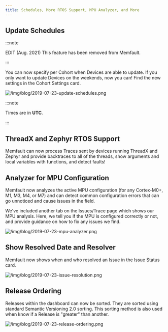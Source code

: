 ```yaml
---
title: Schedules, More RTOS Support, MPU Analyzer, and More
---
```


## Update Schedules

:::note

EDIT (Aug. 2021) This feature has been removed from Memfault.

:::

You can now specify per Cohort when Devices are able to update. If you only want
to update Devices on the weekends, now you can! Find the new settings in the
Cohort Settings card.

<!-- truncate -->

![/img/blog/2019-07-23-update-schedules.png](/img/blog/2019-07-23-update-schedules.png)

:::note

Times are in **UTC**.

:::

## ThreadX and Zephyr RTOS Support

Memfault can now process Traces sent by devices running ThreadX and Zephyr and
provide backtraces to all of the threads, show arguments and local variables
with functions, and detect faults!

## Analyzer for MPU Configuration

Memfault now analyzes the active MPU configuration (for any Cortex-M0+, M1, M3,
M4, or M7) and can detect common configuration errors that can go unnoticed and
cause issues in the field.

We've included another tab on the Issues/Trace page which shows our MPU
analysis. Here, we tell you if the MPU is configured correctly or not, and
provide guidance on how to fix any issues we find.

![/img/blog/2019-07-23-mpu-analyzer.png](/img/blog/2019-07-23-mpu-analyzer.png)

## Show Resolved Date and Resolver

Memfault now shows when and who resolved an Issue in the Issue Status card.

![/img/blog/2019-07-23-issue-resolution.png](/img/blog/2019-07-23-issue-resolution.png)

## Release Ordering

Releases within the dashboard can now be sorted. They are sorted using standard
Semantic Versioning 2.0 sorting. This sorting method is also used when know if a
Release is "greater" than another.

![/img/blog/2019-07-23-release-ordering.png](/img/blog/2019-07-23-release-ordering.png)
